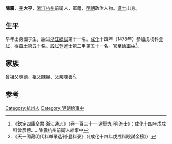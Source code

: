 {{Otheruses|other=名为陈震的其他人物|陈震}}

'''陳震'''，[[表字|字]]'''大亨'''，[[浙江|浙江]][[杭州|杭州]]前衛人，軍籍，[[明朝|明朝]]政治人物。[[進士|進士]]出身。

== 生平 ==
早年出身國子生，后进[[浙江|浙江]][[鄉試|鄉試]]第十一名。[[成化|成化]]十四年（1478年）參加戊戌科[[會試|會試]]，得[[貢士|貢士]]第五十名。[[殿試|殿試]]登進士第二甲第五十一名。官至[[給事中|給事中]]<ref>《欽定四庫全書·浙江通志》（卷一百三十一·選舉九·明·進士）：成化十四年戊戌科曾彥榜……陳震杭州前衛人給事中</ref>。

== 家族 ==
曾祖父陳德、祖父陳顯、父亲陳善<ref>《天一阁藏明代科举录选刊·登科录》（《成化十四年戊戌科殿試金榜》）</ref>。

==参考==
{{reflist}}

{{成化十四年戊戌科殿試金榜}}

{{Authority control}}

{{DEFAULTSORT:Chen陳}}
[[Category:杭州人|Category:杭州人]]
[[Category:明朝給事中|Category:明朝給事中]]


{{明朝人物小作品}}